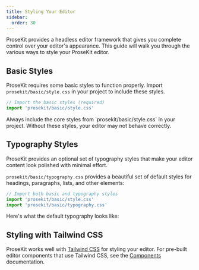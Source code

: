 ```yaml
---
title: Styling Your Editor
sidebar:
  order: 30
---
```



ProseKit provides a headless editor framework that gives you complete control over your editor's appearance. This guide will walk you through the various ways to style your ProseKit editor.

## Basic Styles

ProseKit requires some basic styles to function properly. Import `prosekit/basic/style.css` in your project to include these styles.

```ts twoslash
// Import the basic styles (required)
import 'prosekit/basic/style.css'
```

<Aside type="caution">
  Always include the core styles from `prosekit/basic/style.css` in your project. Without these styles, your editor may not behave correctly.
</Aside>

## Typography Styles

ProseKit provides an optional set of typography styles that make your editor content look polished with minimal effort.

`prosekit/basic/typography.css` provides a beautiful set of default styles for headings, paragraphs, lists, and other elements:

```ts twoslash
// Import both basic and typography styles
import 'prosekit/basic/style.css'
import 'prosekit/basic/typography.css'
```

Here's what the default typography looks like:

<Demo story="typography" showCode={false} />

## Styling with Tailwind CSS

ProseKit works well with [Tailwind CSS](https://tailwindcss.com) for styling your editor. For pre-built editor components that use Tailwind CSS, see the [Components](/components/) documentation.
